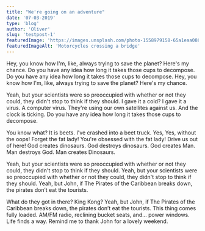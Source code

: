 ```yaml
---
title: "We're going on an adventure"
date: '07-03-2019'
type: 'blog'
author: 'Oliver'
slug: 'testpost-1'
featuredImage: 'https://images.unsplash.com/photo-1558979158-65a1eaa08691?ixlib=rb-1.2.1&ixid=eyJhcHBfaWQiOjEyMDd9&auto=format&fit=crop&w=3900&q=80'
featuredImageAlt: 'Motorcycles crossing a bridge'
---
```


Hey, you know how I'm, like, always trying to save the planet? Here's my chance. Do you have any idea how long it takes those cups to decompose. Do you have any idea how long it takes those cups to decompose. Hey, you know how I'm, like, always trying to save the planet? Here's my chance.

Yeah, but your scientists were so preoccupied with whether or not they could, they didn't stop to think if they should. I gave it a cold? I gave it a virus. A computer virus. They're using our own satellites against us. And the clock is ticking. Do you have any idea how long it takes those cups to decompose.

You know what? It is beets. I've crashed into a beet truck. Yes, Yes, without the oops! Forget the fat lady! You're obsessed with the fat lady! Drive us out of here! God creates dinosaurs. God destroys dinosaurs. God creates Man. Man destroys God. Man creates Dinosaurs.

Yeah, but your scientists were so preoccupied with whether or not they could, they didn't stop to think if they should. Yeah, but your scientists were so preoccupied with whether or not they could, they didn't stop to think if they should. Yeah, but John, if The Pirates of the Caribbean breaks down, the pirates don’t eat the tourists.

What do they got in there? King Kong? Yeah, but John, if The Pirates of the Caribbean breaks down, the pirates don’t eat the tourists. This thing comes fully loaded. AM/FM radio, reclining bucket seats, and... power windows. Life finds a way. Remind me to thank John for a lovely weekend.
